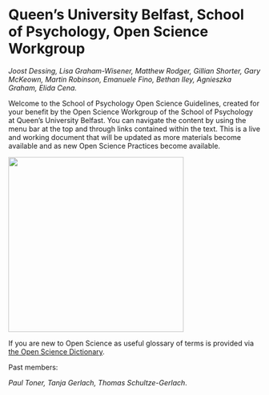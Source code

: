 # Queen's University Belfast, School of Psychology, Open Science Workgroup

*Joost Dessing, Lisa Graham-Wisener, Matthew Rodger, Gillian Shorter, Gary McKeown, Martin Robinson, Emanuele Fino, Bethan Iley, Agnieszka Graham, Elida Cena.*

Welcome to the School of Psychology Open Science Guidelines, created for your benefit by the Open Science Workgroup of the School of Psychology at Queen's University Belfast. You can navigate the content by using the menu bar at the top and through links contained within the text. This is a live and working document that will be updated as more materials become available and as new Open Science Practices become available.

![](images/QUBPsyOpenSci.png){fig-alt="HexStickerQUBPsyOpenSci" fig-align="center" width="350"}

If you are new to Open Science as useful glossary of terms is provided via [the Open Science Dictionary](https://osf.io/xbcaz).

Past members:

*Paul Toner, Tanja Gerlach, Thomas Schultze-Gerlach*.
